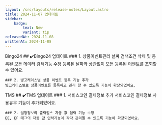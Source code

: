 ```yaml
---
layout: /src/layouts/release-notes/Layout.astro
title: 2024-11-07 업데이트
sidebar:
    badge:
        text: New
        variant: tip
releasedAt: 2024-11-08
writtenAt: 2024-11-08
---
```




<Frame>
    <Badge style={'web'}>Bingo24</Badge>
    ## ✔️Bingo24 업데이트
    ### 1. 상품이벤트관리 날짜 검색조건 삭제 및 등록된 모든 데이터 검색기능 수정
    등록된 날짜와 상관없이 모든 등록된 이벤트를 조회할 수 있어요.

    ### 2. 빙고케이스별 상품 이벤트 등록 기능 추가
    빙고케이스별로 상품이벤트를 등록하고 관리 할 수 있도록 기능이 확장되었어요.
</Frame>

<Frame>
    <Badge style={'web'}>TMS</Badge>
    ## ✔️TMS 업데이트
    ### 1. 서비스코인 결제정보 추가
    서비스코인 결제정보 사용유무 기능이 추가되었어요.

    ### 2. 설정정보의 출력펄스 자동 값 입력 기능 수정
    EE, EF 태그의 자동 값 입력기능이 각각 관리될 수 있도록 기능이 확장되었어요.
</Frame>